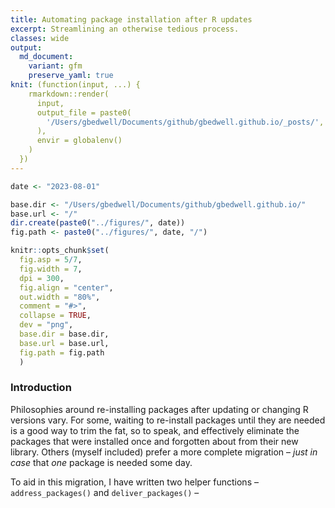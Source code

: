 ```yaml
---
title: Automating package installation after R updates
excerpt: Streamlining an otherwise tedious process.
classes: wide
output:
  md_document:
    variant: gfm
    preserve_yaml: true
knit: (function(input, ...) {
    rmarkdown::render(
      input,
      output_file = paste0(
        '/Users/gbedwell/Documents/github/gbedwell.github.io/_posts/', '2023-08-01', '-', 'ship_packages','.md'
      ),
      envir = globalenv()
    )
  })
---
```


```r
date <- "2023-08-01"

base.dir <- "/Users/gbedwell/Documents/github/gbedwell.github.io/"
base.url <- "/"
dir.create(paste0("../figures/", date))
fig.path <- paste0("../figures/", date, "/")

knitr::opts_chunk$set(
  fig.asp = 5/7,
  fig.width = 7,
  dpi = 300,
  fig.align = "center",
  out.width = "80%",
  comment = "#>",
  collapse = TRUE,
  dev = "png",
  base.dir = base.dir, 
  base.url = base.url,
  fig.path = fig.path
  )
```

### Introduction

Philosophies around re-installing packages after updating or changing R versions vary. For some, waiting to re-install packages until they are needed is a good way to trim the fat, so to speak, and effectively eliminate the packages that were installed once and forgotten about from their new library. Others (myself included) prefer a more complete migration -- <i>just in case</i> that <i>one</i> package is needed some day.

To aid in this migration, I have written two helper functions -- <code>address_packages()</code> and <code>deliver_packages()</code> -- 















